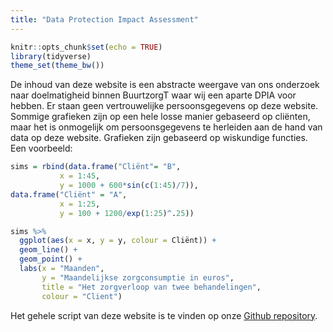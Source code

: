 ```yaml
---
title: "Data Protection Impact Assessment"
---
```


```r
knitr::opts_chunk$set(echo = TRUE)
library(tidyverse)
theme_set(theme_bw())
```
De inhoud van deze website is een abstracte weergave van ons onderzoek naar doelmatigheid binnen BuurtzorgT waar wij een aparte DPIA voor hebben. Er staan geen vertrouwelijke persoonsgegevens op deze website. Sommige grafieken zijn op een hele losse manier gebaseerd op  cliënten, maar het is onmogelijk om persoonsgegevens te herleiden aan de hand van data op deze website. Grafieken zijn gebaseerd op wiskundige functies. Een voorbeeld:

```r
sims = rbind(data.frame("Cliënt"= "B", 
           x = 1:45, 
           y = 1000 + 600*sin(c(1:45)/7)),
data.frame("Cliënt" = "A", 
           x = 1:25,
           y = 100 + 1200/exp(1:25)^.25))

sims %>% 
  ggplot(aes(x = x, y = y, colour = Cliënt)) + 
  geom_line() + 
  geom_point() + 
  labs(x = "Maanden", 
       y = "Maandelijkse zorgconsumptie in euros", 
       title = "Het zorgverloop van twee behandelingen",
       colour = "Client")
```

Het gehele script van deze website is te vinden op onze [Github repository](https://github.com/buurtzorgt/doelmatigheid). 


